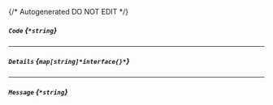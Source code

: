 {/* Autogenerated DO NOT EDIT  */}
##### `Code` *{`*string`}*

---
##### `Details` *{`map[string]*interface{}*`}*

---
##### `Message` *{`*string`}*

